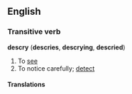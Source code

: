 ==English==

===Transitive verb===
'''descry''' ('''descries''', '''descrying''', '''descried''')

# To [[see]]
# To notice carefully; [[detect]]

====Translations====